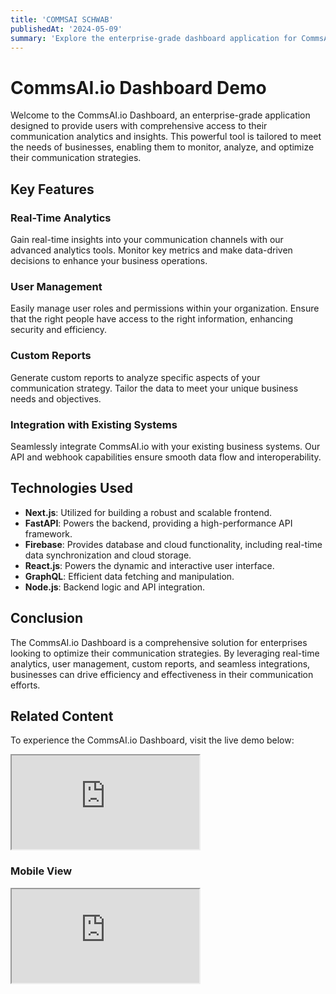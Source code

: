 ```yaml
---
title: 'COMMSAI SCHWAB'
publishedAt: '2024-05-09'
summary: 'Explore the enterprise-grade dashboard application for CommsAI.io, designed to provide users with comprehensive access to their communication analytics and insights.'
---
```


# CommsAI.io Dashboard Demo

Welcome to the CommsAI.io Dashboard, an enterprise-grade application designed to provide users with comprehensive access to their communication analytics and insights. This powerful tool is tailored to meet the needs of businesses, enabling them to monitor, analyze, and optimize their communication strategies.

## Key Features

### Real-Time Analytics
Gain real-time insights into your communication channels with our advanced analytics tools. Monitor key metrics and make data-driven decisions to enhance your business operations.

### User Management
Easily manage user roles and permissions within your organization. Ensure that the right people have access to the right information, enhancing security and efficiency.

### Custom Reports
Generate custom reports to analyze specific aspects of your communication strategy. Tailor the data to meet your unique business needs and objectives.

### Integration with Existing Systems
Seamlessly integrate CommsAI.io with your existing business systems. Our API and webhook capabilities ensure smooth data flow and interoperability.

## Technologies Used

- **Next.js**: Utilized for building a robust and scalable frontend.
- **FastAPI**: Powers the backend, providing a high-performance API framework.
- **Firebase**: Provides database and cloud functionality, including real-time data synchronization and cloud storage.
- **React.js**: Powers the dynamic and interactive user interface.
- **GraphQL**: Efficient data fetching and manipulation.
- **Node.js**: Backend logic and API integration.

## Conclusion

The CommsAI.io Dashboard is a comprehensive solution for enterprises looking to optimize their communication strategies. By leveraging real-time analytics, user management, custom reports, and seamless integrations, businesses can drive efficiency and effectiveness in their communication efforts.

## Related Content

To experience the CommsAI.io Dashboard, visit the live demo below:

<div className="iframe-container desktop">
  <iframe
    src="https://schwab-demo.vercel.app/"
    title="CommsAI Dashboard Desktop View"
    allowfullscreen
  ></iframe>
</div>

### Mobile View

<div className="iframe-container mobile">
  <iframe
    src="https://schwab-demo.vercel.app/"
    title="CommsAI Dashboard Mobile View"
    allowfullscreen
  ></iframe>
</div>
